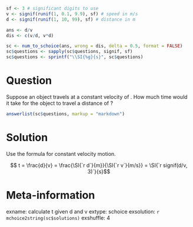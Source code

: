 ```r
sf <- 3 # significant digits to use
v <- signif(runif(1, 0.1, 9.9), sf) # speed in m/s
d <- signif(runif(1, 10, 99), sf) # distance in m

ans <- d/v
dis <- c(v/d, v*d)

sc <- num_to_schoice(ans, wrong = dis, delta = 0.5, format = FALSE)
sc$questions <- sapply(sc$questions, signif, sf)
sc$questions <- sprintf("\\SI{%g}{s}", sc$questions)
```

Question
========
Suppose an object travels at a constant velocity of \SI{`r v`}{m/s}. How much time would it take for the object to travel a distance of \SI{`r d`}{m}?

```r
answerlist(sc$questions, markup = "markdown")
```

Solution
========
Use the formula for constant velocity motion.

$$ t = \frac{d}{v} = \frac{\SI{`r d`}{m}}{\SI{`r v`}{m/s}} = \SI{`r signif(d/v, 3)`}{s}$$ 

Meta-information
================
exname: calculate t given d and v
extype: schoice
exsolution: `r mchoice2string(sc$solutions)`
exshuffle: 4
